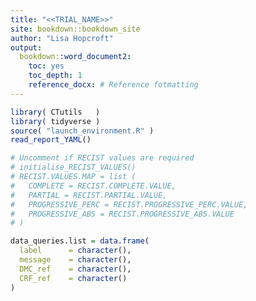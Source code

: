 ```yaml
---
title: "<<TRIAL_NAME>>"
site: bookdown::bookdown_site
author: "Lisa Hopcroft"
output:
  bookdown::word_document2:
    toc: yes
    toc_depth: 1
    reference_docx: # Reference fotmatting
---
```




```r
library( CTutils   )
library( tidyverse )
source( "launch_environment.R" )
read_report_YAML()

# Uncomment if RECIST values are required
# initialise_RECIST_VALUES()
# RECIST.VALUES.MAP = list (
#   COMPLETE = RECIST.COMPLETE.VALUE,
#   PARTIAL = RECIST.PARTIAL.VALUE,
#   PROGRESSIVE_PERC = RECIST.PROGRESSIVE_PERC.VALUE,
#   PROGRESSIVE_ABS = RECIST.PROGRESSIVE_ABS.VALUE
# )

```

```r
data_queries.list = data.frame(
  label      = character(),
  message    = character(),
  DMC_ref    = character(),
  CRF_ref    = character()
)
```
